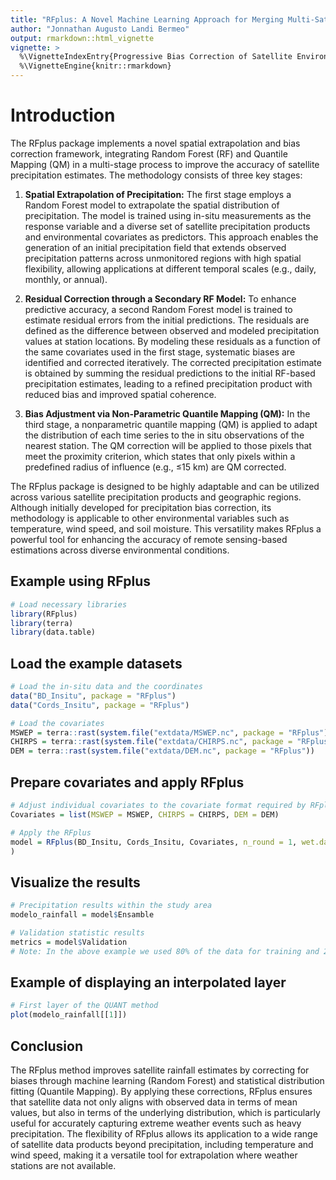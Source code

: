```yaml
---
title: "RFplus: A Novel Machine Learning Approach for Merging Multi-Satellite Precipitation Products and Ground Observations"
author: "Jonnathan Augusto Landi Bermeo"
output: rmarkdown::html_vignette
vignette: >
  %\VignetteIndexEntry{Progressive Bias Correction of Satellite Environmental Data using RFplus}
  %\VignetteEngine{knitr::rmarkdown}
---
```


# Introduction

The RFplus package implements a novel spatial extrapolation and bias correction framework, integrating Random Forest (RF) and Quantile Mapping (QM) in a multi-stage process to improve the accuracy of satellite precipitation estimates. The methodology consists of three key stages:

1.  **Spatial Extrapolation of Precipitation:** The first stage employs a Random Forest model to extrapolate the spatial distribution of precipitation. The model is trained using in-situ measurements as the response variable and a diverse set of satellite precipitation products and environmental covariates as predictors. This approach enables the generation of an initial precipitation field that extends observed precipitation patterns across unmonitored regions with high spatial flexibility, allowing applications at different temporal scales (e.g., daily, monthly, or annual).

2.  **Residual Correction through a Secondary RF Model:** To enhance predictive accuracy, a second Random Forest model is trained to estimate residual errors from the initial predictions. The residuals are defined as the difference between observed and modeled precipitation values at station locations. By modeling these residuals as a function of the same covariates used in the first stage, systematic biases are identified and corrected iteratively. The corrected precipitation estimate is obtained by summing the residual predictions to the initial RF-based precipitation estimates, leading to a refined precipitation product with reduced bias and improved spatial coherence.

3.  **Bias Adjustment via Non-Parametric Quantile Mapping (QM):** In the third stage, a nonparametric quantile mapping (QM) is applied to adapt the distribution of each time series to the in situ observations of the nearest station. The QM correction will be applied to those pixels that meet the proximity criterion, which states that only pixels within a predefined radius of influence (e.g., ≤15 km) are QM corrected.

The RFplus package is designed to be highly adaptable and can be utilized across various satellite precipitation products and geographic regions. Although initially developed for precipitation bias correction, its methodology is applicable to other environmental variables such as temperature, wind speed, and soil moisture. This versatility makes RFplus a powerful tool for enhancing the accuracy of remote sensing-based estimations across diverse environmental conditions.

## Example using RFplus

```r
# Load necessary libraries
library(RFplus)
library(terra)
library(data.table)
```

## Load the example datasets

```r
# Load the in-situ data and the coordinates
data("BD_Insitu", package = "RFplus")
data("Cords_Insitu", package = "RFplus")

# Load the covariates
MSWEP = terra::rast(system.file("extdata/MSWEP.nc", package = "RFplus"))
CHIRPS = terra::rast(system.file("extdata/CHIRPS.nc", package = "RFplus"))
DEM = terra::rast(system.file("extdata/DEM.nc", package = "RFplus"))

```

## Prepare covariates and apply RFplus

```r
# Adjust individual covariates to the covariate format required by RFplus
Covariates = list(MSWEP = MSWEP, CHIRPS = CHIRPS, DEM = DEM)

# Apply the RFplus
model = RFplus(BD_Insitu, Cords_Insitu, Covariates, n_round = 1, wet.day = 0.1 , ntree = 2000, seed = 123, training = 0.8, Rain_threshold = 0.1, method = "RQUANT", ratio = 5, save_model = FALSE, name_save = NULL
)
```

## Visualize the results

```r
# Precipitation results within the study area
modelo_rainfall = model$Ensamble

# Validation statistic results 
metrics = model$Validation
# Note: In the above example we used 80% of the data for training and 20% for model validation. 

```

## Example of displaying an interpolated layer

```r
# First layer of the QUANT method
plot(modelo_rainfall[[1]])

```

## Conclusion

The RFplus method improves satellite rainfall estimates by correcting for biases through machine learning (Random Forest) and statistical distribution fitting (Quantile Mapping). By applying these corrections, RFplus ensures that satellite data not only aligns with observed data in terms of mean values, but also in terms of the underlying distribution, which is particularly useful for accurately capturing extreme weather events such as heavy precipitation. The flexibility of RFplus allows its application to a wide range of satellite data products beyond precipitation, including temperature and wind speed, making it a versatile tool for extrapolation where weather stations are not available.
